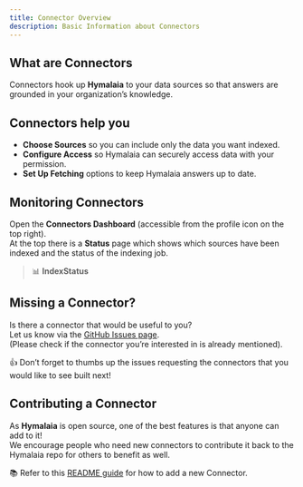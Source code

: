 ```yaml
---
title: Connector Overview
description: Basic Information about Connectors
---
```


## What are Connectors

Connectors hook up **Hymalaia** to your data sources so that answers are grounded in your organization’s knowledge.

## Connectors help you

- **Choose Sources** so you can include only the data you want indexed.
- **Configure Access** so Hymalaia can securely access data with your permission.
- **Set Up Fetching** options to keep Hymalaia answers up to date.

## Monitoring Connectors

Open the **Connectors Dashboard** (accessible from the profile icon on the top right).  
At the top there is a **Status** page which shows which sources have been indexed and the status of the indexing job.

> 📊 **IndexStatus**

## Missing a Connector?

Is there a connector that would be useful to you?  
Let us know via the [GitHub Issues page](https://github.com/hymalaia-platform/hymalaia/issues).  
(Please check if the connector you’re interested in is already mentioned).

👍 Don’t forget to thumbs up the issues requesting the connectors that you would like to see built next!

## Contributing a Connector

As **Hymalaia** is open source, one of the best features is that anyone can add to it!  
We encourage people who need new connectors to contribute it back to the Hymalaia repo for others to benefit as well.

📚 Refer to this [README guide](https://github.com/hymalaia-platform/hymalaia/blob/main/docs/README.md) for how to add a new Connector.
